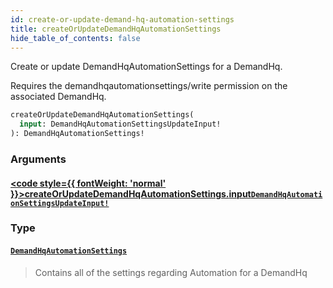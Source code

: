 ```yaml
---
id: create-or-update-demand-hq-automation-settings
title: createOrUpdateDemandHqAutomationSettings
hide_table_of_contents: false
---
```








Create or update DemandHqAutomationSettings for a DemandHq.
                
Requires the demandhqautomationsettings/write permission on the associated DemandHq.

```graphql
createOrUpdateDemandHqAutomationSettings(
  input: DemandHqAutomationSettingsUpdateInput!
): DemandHqAutomationSettings!
```


### Arguments

#### [<code style={{ fontWeight: 'normal' }}>createOrUpdateDemandHqAutomationSettings.<b>input</b></code>](#)<Bullet />[`DemandHqAutomationSettingsUpdateInput!`](/demand/api/graphql-admin/reference/inputs/demand-hq-automation-settings-update-input) <Badge class="secondary" text="non-null"/> <Badge class="secondary" text="input"/>
> 
> 

### Type

#### [`DemandHqAutomationSettings`](/demand/api/graphql-admin/reference/objects/demand-hq-automation-settings) <Badge class="secondary" text="object"/>
> Contains all of the settings regarding Automation for a DemandHq
> 





